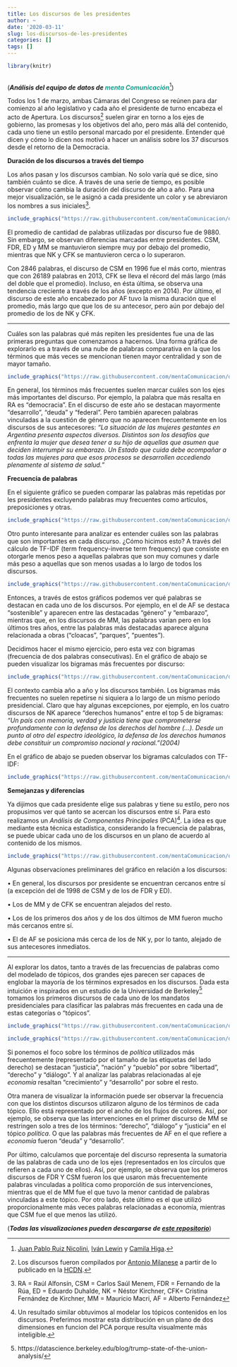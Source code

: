 ```yaml
---
title: Los discursos de les presidentes
author: ~
date: '2020-03-11'
slug: los-discursos-de-les-presidentes
categories: []
tags: []
---
```



```r
library(knitr)
                          
```

(***Análisis del equipo de datos de <b style="color:#179E8D">menta Comunicación</b>***[^1]) 

[^1]: [Juan Pablo Ruiz Nicolini](https://twitter.com/tuqmano), [Iván Lewin](https://github.com/ivanlewin) y [Camila Higa](https://twitter.com/chig4_).
[^2]: Los discursos fueron compilados por [Antonio Milanese](https://twitter.com/amilanese) a partir de lo publicado en la [HCDN](https://www.hcdn.gob.ar/secparl/dgral_info_parlamentaria/dip/documentos/mensajes_presidenciales.html).
[^3]: RA = Raúl Alfonsín, CSM = Carlos Saúl Menem, FDR = Fernando de la Rúa, ED = Eduardo Duhalde, NK = Néstor Kirchner, CFK= Cristina Fernández de Kirchner, MM = Mauricio Macri, AF = Alberto Fernández
[^5]: https://datascience.berkeley.edu/blog/trump-state-of-the-union-analysis/

Todos los 1 de marzo, ambas Cámaras del Congreso se reúnen para dar comienzo al año legislativo y cada año el presidente de turno encabeza el acto de Apertura. Los discursos[^2] suelen girar en torno a los ejes de gobierno, las promesas y los objetivos del año, pero más allá del contenido, cada uno tiene un estilo personal marcado por el presidente. Entender qué dicen y cómo lo dicen nos motivó a hacer un análisis sobre los 37 discursos desde el retorno de la Democracia. 

**Duración de los discursos a través del tiempo**

Los años pasan y los discursos cambian. No solo varía qué se dice, sino también cuánto se dice. A través de una serie de tiempo, es posible observar cómo cambia la duración del discurso de año a año. Para una mejor visualización, se le asignó a cada presidente un color y se abreviaron los nombres a sus iniciales[^3]. 

```r
include_graphics("https://raw.githubusercontent.com/mentaComunicacion/data_posts/master/discursos_asamblea/ts_freq_abs_discursos.png")

```

El promedio de cantidad de palabras utilizadas por discurso fue de 9880. Sin embargo, se observan diferencias marcadas entre presidentes. CSM, FDR, ED y MM se mantuvieron siempre muy por debajo del promedio, mientras que NK y CFK se mantuvieron cerca o lo superaron.

Con 2846 palabras, el discurso de CSM en 1996 fue el más corto, mientras que con 26189 palabras en 2013, CFK se lleva el récord del más largo (más del doble que el promedio). Incluso, en ésta última, se observa una tendencia creciente a través de los años (excepto en 2014). Por último, el discurso de este año encabezado por AF tuvo la misma duración que el promedio, más largo que que los de su antecesor, pero aún por debajo del promedio de los de NK y CFK.

--- 

Cuáles son las palabras qué más repiten les presidentes fue una de las primeras preguntas que comenzamos a hacernos. Una forma gráfica de explorarlo es a través de una nube de palabras comparativa en la que los términos que más veces se mencionan tienen mayor centralidad y son de mayor tamaño. 


```r
include_graphics("https://raw.githubusercontent.com/mentaComunicacion/data_posts/master/discursos_asamblea/comparisonwc2.png")

```


En general, los términos más frecuentes suelen marcar cuáles son los ejes más importantes del discurso. Por ejemplo, la palabra que más resalta en RA es "democracia". 
En el discurso de este año se destacan mayormente "desarrollo", "deuda" y "federal". Pero también aparecen palabras vinculadas a la cuestión de género que no aparecen frecuentemente en los discursos de sus antecesores: *"La situación de las mujeres gestantes en Argentina presenta aspectos diversos. Distintos son los desafíos que enfrenta la mujer que desea tener a su hijo de aquellas que asumen que deciden interrumpir su embarazo. Un Estado que cuida debe acompañar a todas las mujeres para que esos procesos se desarrollen accediendo plenamente al sistema de salud."* 


**Frecuencia de palabras**

En el siguiente gráfico se pueden comparar las palabras más repetidas por les presidentes excluyendo palabras muy frecuentes como artículos, preposiciones y otras.

```r
include_graphics("https://raw.githubusercontent.com/mentaComunicacion/data_posts/master/discursos_asamblea/word_freqv2.png")

```


Otro punto interesante para analizar es entender cuáles son las palabras que son importantes en cada discurso. ¿Cómo hicimos esto? A través del cálculo de TF-IDF (term frequency-inverse term frequency) que consiste en otorgarle menos peso a aquellas palabras que son muy comunes y darle más peso a aquellas que son menos usadas a lo largo  de todos los discursos. 

```r
include_graphics("https://raw.githubusercontent.com/mentaComunicacion/data_posts/master/discursos_asamblea/word_tf_idfv2.png")

```

Entonces, a través de estos gráficos podemos ver qué palabras se destacan en cada uno de los discursos. Por ejemplo, en el de AF se destaca "sostenible" y aparecen entre las destacadas "género" y "embarazo", mientras que, en los discursos de MM, las palabras varían pero en los últimos tres años, entre las palabras más destacadas aparece alguna relacionada a obras ("cloacas", "parques", "puentes").  

Decidimos hacer el mismo ejercicio, pero esta vez con bigramas (frecuencia de dos palabras consecutivas). En el gráfico de abajo se pueden visualizar los bigramas más frecuentes por discurso: 

```r
include_graphics("https://raw.githubusercontent.com/mentaComunicacion/data_posts/master/discursos_asamblea/bigram_freqv2.png")
```

El contexto cambia año a año y los discursos también. Los bigramas más frecuentes no suelen repetirse ni siquiera a lo largo de un mismo período presidencial. Claro que hay algunas excepciones, por ejemplo, en los cuatro discursos de NK aparece "derechos humanos" entre el top 5 de bigramas: *"Un país con memoria, verdad y justicia tiene que comprometerse profundamente con la defensa de los derechos del hombre (...). Desde un punto al otro del espectro ideológico, la defensa de los derechos humanos debe constituir un compromiso nacional y racional."(2004)*  

En el gráfico de abajo se pueden observar los bigramas calculados con TF-IDF:

```r
include_graphics("https://raw.githubusercontent.com/mentaComunicacion/data_posts/master/discursos_asamblea/bigram_tf_idf.png")
```


**Semejanzas y diferencias**

Ya dijimos que cada presidente elige sus palabras y tiene su estilo, pero nos propusimos ver qué tanto se acercan los discursos entre sí. Para esto realizamos un *Análisis de Componentes Principales* (PCA)[^4]. La idea es que mediante esta técnica estadística, considerando la frecuencia de palabras, se puede ubicar cada uno de los discursos en un plano de acuerdo al contenido de los mismos.

[^4]: Un resultado similar obtuvimos al modelar los tópicos contenidos en los discursos. Preferimos mostrar esta distribución en un plano de dos dimensiones en funcion del PCA porque resulta visualmente más inteligible. 


```r
include_graphics("https://raw.githubusercontent.com/mentaComunicacion/data_posts/master/discursos_asamblea/pca_v2.png")

```

 Algunas observaciones preliminares del gráfico en relación a los discursos: 

• En general, los discursos por presidente se encuentran cercanos entre sí (a excepción del de 1998 de CSM y de los de FDR y ED).

• Los de MM y de CFK se encuentran alejados del resto.

• Los de los primeros dos años y de los dos últimos de MM fueron mucho más cercanos entre sí. 

• El de AF se posiciona más cerca de los de NK y, por lo tanto, alejado de sus antecesores inmediatos.


---

Al explorar los datos, tanto a través de las frecuencias de palabras como del modelado de tópicos, dos grandes ejes parecen ser capaces de englobar la mayoría de los términos expresados en los discursos. Dada esta intuición e inspirados en un estudio de la Universidad de Berkeley[^5] tomamos los primeros discursos de cada uno de los mandatos presidenciales para clasificar las palabras más frecuentes en cada una de estas categorías o "tópicos". 


```r
include_graphics("https://raw.githubusercontent.com/mentaComunicacion/data_posts/master/discursos_asamblea/parallel_dot2.png")

```

```r
include_graphics("https://raw.githubusercontent.com/mentaComunicacion/data_posts/master/discursos_asamblea/parallel_dot.png")

```

Si ponemos el foco sobre los términos de *política* utilizados más frecuentemente (representado por el tamaño de las etiquetas del lado derecho) se destacan "justicia", "nación" y "pueblo" por sobre "libertad", "derecho" y "diálogo". Y al analizar las palabras relacionadas al eje *economía* resaltan "crecimiento" y "desarrollo" por sobre el resto.

Otra manera de visualizar la información puede ser observar la frecuencia con que los distintos discursos utilizaron alguno de los términos de cada tópico. Ello está representado por el ancho de los flujos de colores. Así, por ejemplo, se observa que las intervenciones en el primer discurso de MM se restringen solo a tres de los términos: "derecho", "diálogo" y "justicia" en el tópico *política*. O que las palabras más frecuentes de AF en el que refiere a *economía* fueron "deuda" y "desarrollo".

Por último, calculamos que porcentaje del discurso representa la sumatoria de las palabras de cada uno de los ejes (representados en los círculos que refieren a cada uno de ellos). Así, por ejemplo, se observa que los primeros discursos de FDR Y CSM fueron los que usaron más frecuentemente palabras vinculadas a política como proporción de sus intervenciones, mientras que el de MM fue el que tuvo la menor cantidad de palabras vinculadas a este tópico. Por otro lado, éste último es el que utilizó proporcionalmente más veces palabras relacionadas a economía, mientras que CSM fue el que menos las utilizó.




(***Todas las visualizaciones pueden descargarse de [este repositorio](https://github.com/mentaComunicacion/data_posts/tree/master/discursos_asamblea)***)
